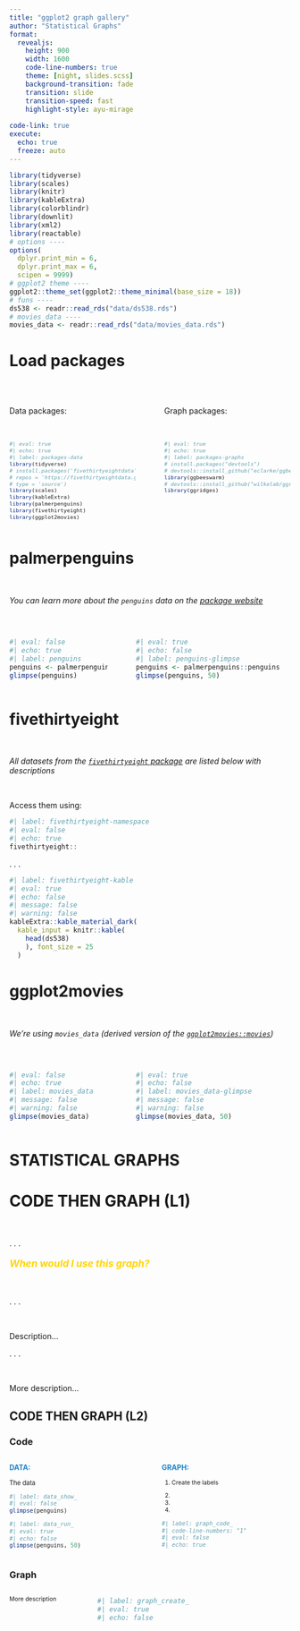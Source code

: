 ```yaml
---
title: "ggplot2 graph gallery"
author: "Statistical Graphs"
format:
  revealjs:
    height: 900
    width: 1600
    code-line-numbers: true
    theme: [night, slides.scss]
    background-transition: fade
    transition: slide
    transition-speed: fast
    highlight-style: ayu-mirage
    
code-link: true
execute:
  echo: true
  freeze: auto
---
```


```r
library(tidyverse)
library(scales)
library(knitr)
library(kableExtra)
library(colorblindr)
library(downlit)
library(xml2)
library(reactable)
# options ----
options(
  dplyr.print_min = 6, 
  dplyr.print_max = 6, 
  scipen = 9999)
# ggplot2 theme ----
ggplot2::theme_set(ggplot2::theme_minimal(base_size = 18))
# funs ----
ds538 <- readr::read_rds("data/ds538.rds")
# movies_data ----
movies_data <- readr::read_rds("data/movies_data.rds")
```

# Load packages

<br>


:::: columns
::: {.column width="49%"}

Data packages:

<br>

::: {style="font-size: 0.80em; color:"}
```r
#| eval: true
#| echo: true
#| label: packages-data
library(tidyverse)
# install.packages('fivethirtyeightdata', 
# repos = 'https://fivethirtyeightdata.github.io/drat/', 
# type = 'source')
library(scales)
library(kableExtra)
library(palmerpenguins)
library(fivethirtyeight)
library(ggplot2movies)
```
:::
:::

::: {.column width="2%"}
:::

::: {.column width="49%"}

Graph packages:

<br>

::: {style="font-size: 0.80em; color:"}
```r
#| eval: true
#| echo: true
#| label: packages-graphs
# install.packages("devtools")
# devtools::install_github("eclarke/ggbeeswarm")
library(ggbeeswarm)
# devtools::install_github("wilkelab/ggridges")
library(ggridges)
```
:::
:::
::::


# palmerpenguins

<br>

*You can learn more about the `penguins` data on the [package website](https://allisonhorst.github.io/palmerpenguins/)*

<br>

:::: columns
::: {.column width="38%"}
```r
#| eval: false
#| echo: true
#| label: penguins
penguins <- palmerpenguins::penguins
glimpse(penguins)
```
:::

::: {.column width="2%"}
:::

::: {.column width="60%"}
```r
#| eval: true
#| echo: false
#| label: penguins-glimpse
penguins <- palmerpenguins::penguins
glimpse(penguins, 50)
```
:::
::::

# fivethirtyeight

<br>

*All datasets from the [`fivethirtyeight` package](https://fivethirtyeight-r.netlify.app/) are listed below with descriptions*

<br>

Access them using: 

```r
#| label: fivethirtyeight-namespace
#| eval: false
#| echo: true
fivethirtyeight::
```

. . .

```r
#| label: fivethirtyeight-kable
#| eval: true
#| echo: false
#| message: false
#| warning: false
kableExtra::kable_material_dark(
  kable_input = knitr::kable(
    head(ds538)
    ), font_size = 25
  )
```

# ggplot2movies

<br>

*We're using `movies_data` (derived version of the [`ggplot2movies::movies`](https://github.com/hadley/ggplot2movies))*

<br>

::: columns
::: {.column width="38%"}
```r
#| eval: false
#| echo: true
#| label: movies_data
#| message: false
#| warning: false
glimpse(movies_data)
```
:::

::: {.column width="2%"}

:::

::: {.column width="60%"}
```r
#| eval: true
#| echo: false
#| label: movies_data-glimpse
#| message: false
#| warning: false
glimpse(movies_data, 50)
```
:::
:::

# STATISTICAL GRAPHS


# CODE THEN GRAPH (L1)

<br>

. . .

::: {style="font-size: 1.25em; color: #ffd500;"}
***When would I use this graph?***
:::

<br>

. . .

<br>

Description...

. . .

<br>

More description...


## CODE THEN GRAPH (L2)

:::::: panel-tabset

### Code


:::: columns
::: {.column width="45%"}

::: {style="font-size: 0.90em; color: #1e83c8;"}
**DATA:**
:::


::: {style="font-size: 0.80em;"}
The data
:::

::: {style="font-size: 0.85em;"}
```r
#| label: data_show_
#| eval: false
glimpse(penguins)
```

```r
#| label: data_run_
#| eval: true
#| echo: false 
glimpse(penguins, 50)
```
:::

:::

::: {.column width="5%"}
:::

::: {.column width="50%"}
::: {style="font-size: 0.90em; color: #1e83c8;"}
**GRAPH:**
:::

::: {style="font-size: 0.75em;"}

1. Create the labels

2. 

3. 

4. 
:::

::: {style="font-size: 0.85em;"}
```r
#| label: graph_code_
#| code-line-numbers: "1"
#| eval: false
#| echo: true 

```
:::
:::
::::

### Graph

:::: columns
::: {.column width="20%"}
::: {style="font-size: 0.75em;"}

More description 

:::
:::

::: {.column width="5%"}
:::

::: {.column width="75%"}

```r
#| label: graph_create_
#| eval: true
#| echo: false

```
:::
::::


::::::


